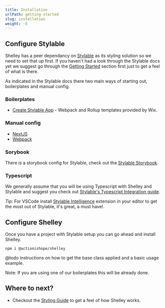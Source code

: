 ```yaml
---
title: Installation
urlPath: getting-started
slug: installation
weight: -5
---
```


## Configure Stylable

Shelley has a peer dependancy on [Stylable](https://stylable.io) as its styling solution so we need to set that up first. If you haven't had a look through the Stylable docs yet we suggest go through the [Getting Started](https://stylable.io/docs/getting-started/intro) section first just to get a feel of what is there.

As indicated in the Stylable docs there two main ways of starting out, boilerplates and manual config.

### Boilerplates

- [Create Stylable App](/getting-started/create-stylable-app) - Webpack and Rollup templates provided by Wix.

### Manual config

- [NextJS](/getting-started/next-js)
- [Webpack](https://stylable.io/docs/getting-started/webpack-integration)

### Sorybook

There is a storybook config for Stylable, check out the [Stylable Storybook](https://stylable.io/docs/getting-started/storybook-integration).

### Typescript

We generally assume that you will be using Typescript with Shelley and Stylable and suggest you check out [Stylable's Typescript Integration guide](https://stylable.io/docs/getting-started/typescript-integration).

_Tip_: For VSCode install [Stylable Intelligence](https://marketplace.visualstudio.com/items?itemName=wix.stylable-intelligence) extension in your editor to get the most out of Stylable, it's great, a must have!.

## Configure Shelley

Once you have a project with Stylable setup you can go ahead and install Shelley.

```
npm i @actionishope/shelley
```

@todo instructions on how to get the base class applied and a basic usage example.

Note: If you are using one of our boilerplates this will be already done.

## Where to next?

- Checkout the [Styling Guide](/styling-guide) to get a feel of how Shelley works.
